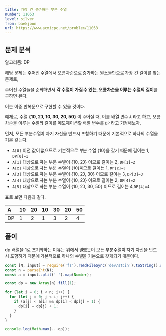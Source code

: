 ```yaml
---
title: 가장 긴 증가하는 부분 수열
number: 11053
level: silver
from: baekjoon
url: https://www.acmicpc.net/problem/11053
---
```


## 문제 분석

알고리즘: DP

해당 문제는 주어진 수열에서 오름차순으로 증가하는 원소들만으로 가장 긴 길이를 찾는 문제로,

주어진 수열들을 순회하면서 **각 수열이 가질 수 있는, 오름차순을 이루는 수열의 길이**를 구하면 된다.

이는 이중 반복문으로 구현할 수 있을 것이다.

예제로, 수열 **\{10, 20, 10, 30, 20, 50\}** 이 주어질 때, 이를 배열 변수 `A` 라고 하고,
오름차순을 이루는 수열의 길이를 메모제이션할 배열 변수를 `DP` 라고 가정해보자.

먼저, 모든 부분수열이 자기 자신을 반드시 포함하기 때문에 기본적으로 하나의 수열을 기본 갖는다.

- `A[0]` 이전 값이 없으므로 기본적으로 부분 수열 {10}을 갖기 때문에 길이는 1, `DP[0]=1`
- `A[1]` 대상으로 하는 부분 수열이 {10, 20} 이므로 길이는 2, `DP[1]=2`
- `A[2]` 대상으로 하는 부분 수열이 {10}이므로 길이는 1, `DP[2]=1`
- `A[3]` 대상으로 하는 부분 수열이 {10, 20, 30} 이므로 길이는 3, `DP[3]=3`
- `A[4]` 대상으로 하는 부분 수열이 {10, 20} 이므로 길이는 2, `DP[4]=2`
- `A[5]` 대상으로 하는 부분 수열이 {10, 20, 30, 50} 이므로 길이는 4,`DP[4]=4`

표로 보면 다음과 같다.

| A   | 10  | 20  | 10  | 30  | 20  | 50  |
| :-- | --- | --- | --- | --- | --- | --- |
| DP  | 1   | 2   | 1   | 3   | 2   | 4   |

## 풀이

dp 배열을 1로 초기화하는 이유는 위에서 말했듯이 모든 부분수열이 자기 자신을 반드시 포함하기 때문에 기본적으로 하나의 수열을 기본으로 갖게되기 때문이다.

```js
const [N, input] = require('fs').readFileSync('dev/stdin').toString().split('\n');
const n = parseInt(N);
const a = input.split(' ').map(Number);

const dp = new Array(n).fill(1);

for (let i = 0; i < n; i++) {
  for (let j = 0; j < i; j++) {
    if (a[j] < a[i] && dp[i] < dp[j] + 1) {
      dp[i] = dp[j] + 1;
    }
  }
}

console.log(Math.max(...dp));
```
